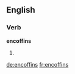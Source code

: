 ==English==

===Verb===
'''encoffins'''

# {{en-third-person singular of|encoffin}}

[[de:encoffins]]
[[fr:encoffins]]